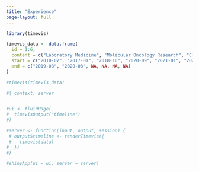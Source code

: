 ```yaml
---
title: "Experience"
page-layout: full
---
```


```r
library(timevis)

timevis_data <- data.frame(
  id = 1:6,
  content = c("Laboratory Medicine", "Molecular Oncology Research", "Clinical Research", "Data Science", "Machine Learning", "Deep Learning"),
  start = c("2010-07", "2017-01", "2018-10", "2020-09", "2021-01", "2024-04"),
  end = c("2019-08", "2020-03", NA, NA, NA, NA)
)

#timevis(timevis_data)


```


```r
#| context: server


#ui <- fluidPage(
#  timevisOutput("timeline")
#)

#server <- function(input, output, session) {
 # output$timeline <- renderTimevis({
 #   timevis(data)
#  })
#}

#shinyApp(ui = ui, server = server)
```

